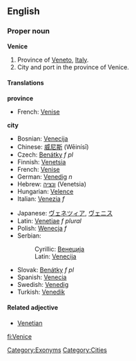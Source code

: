 ==English==
===Proper noun===
'''Venice'''

# Province of [[Veneto]], [[Italy]].
# City and port in the province of Venice.

====Translations====

'''province'''
{{top}}
*French: [[Venise]]
{{mid}}
{{bottom}}

'''city'''
{{top}}
*Bosnian: [[Venecija]] {{f}}
*Chinese: [[威尼斯]] (Wēinísī)
*Czech: [[Benátky]] ''f pl''
*Finnish: [[Venetsia]]
*French: [[Venise]]
*German: [[Venedig]] ''n''
*Hebrew: [[ונציה]] (Venetsia)
*Hungarian: [[Velence]]
*Italian: [[Venezia]] ''f''
{{mid}}
*Japanese: [[ヴェネツィア]], [[ヴェニス]]
*Latin: [[Venetiae]] ''f plural''
*Polish: [[Wenecja]] ''f''
*Serbian:
*:Cyrillic: [[Венеција]] {{f}}
*:Latin: [[Venecija#Serbian|Venecija]] {{f}}
*Slovak: [[Benátky#Slovak|Benátky]] ''f pl''
*Spanish: [[Venecia]]
*Swedish: [[Venedig]]
*Turkish: [[Venedik]]
{{bottom}}

====Related adjective====
*[[Venetian]]

[[fi:Venice]]

[[Category:Exonyms]]
[[Category:Cities]]